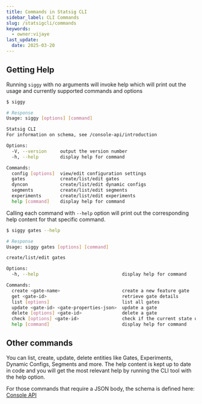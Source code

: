 ```yaml
---
title: Commands in Statsig CLI
sidebar_label: CLI Commands
slug: /statsigcli/commands
keywords:
  - owner:vijaye
last_update:
  date: 2025-03-20
---
```


## Getting Help

Running `siggy` with no arguments will invoke help which will print out the usage and currently supported commands and options

``` bash
$ siggy

# Response
Usage: siggy [options] [command]

Statsig CLI
For information on schema, see /console-api/introduction

Options:
  -V, --version     output the version number
  -h, --help        display help for command

Commands:
  config [options]  view/edit configuration settings
  gates             create/list/edit gates
  dyncon            create/list/edit dynamic configs
  segments          create/list/edit segments
  experiments       create/list/edit experiments
  help [command]    display help for command
```

Calling each command with `--help` option will print out the corresponding help content for that specific command.

``` bash
$ siggy gates --help

# Response
Usage: siggy gates [options] [command]

create/list/edit gates

Options:
  -h, --help                               display help for command

Commands:
  create <gate-name>                       create a new feature gate
  get <gate-id>                            retrieve gate details
  list [options]                           list all gates
  update <gate-id> <gate-properties-json>  update a gate
  delete [options] <gate-id>               delete a gate
  check [options] <gate-id>                check if the current state of the gate for a user
  help [command]                           display help for command
```

## Other commands

You can list, create, update, delete entities like Gates, Experiments, Dynamic Configs, Segments and more.  The help content is kept up to date in code and you will get the most relevant help by running the CLI tool with the help option.

For those commands that require a JSON body, the schema is defined here: [Console API](/console-api/introduction)

